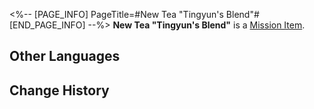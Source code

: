 <%-- [PAGE_INFO]
PageTitle=#New Tea "Tingyun's Blend"#
[END_PAGE_INFO] --%>
{{Item Infobox
|id          = 140278
|image       = Item New Tea Tingyun's Blend.png
|type        = Mission Item
|invCategory = Missions
|rarity      = 3
|effect      = Upon use, immediately heals one target ally by 36% of the ally's Max HP plus 460 extra HP.
|description = A new tea variety brewed using the improved Whale-Tide Spring, Emerald Hills, and Dawndew strains. It has a sweet, long-lasting taste, twirling about inside your mouth like clouds.
}}
'''New Tea "Tingyun's Blend"''' is a [[Mission Item]].

==Other Languages==
{{Other Languages
|en   = New Tea "Tingyun's Blend"
|zhs  = 新茶「遏云歌」
|zht  = 新茶「遏雲歌」
|ja   = 新茶「遏雲歌」
|ko   = 새로운 차 「정운가」
|es   = Nuevo té Mezcla de Tingyun
|fr   = Nouveau thé « Choix de Tingyun »
|ru   = Новый чай «Сбор Тинъюнь»
|th   = ชาชนิดใหม่ "Tingyun's Blend"
|vi   = Trà Mới "Trà Tingyun"
|de   = Neuer Tee „Tingyuns Mischung“
|id   = Teh Baru "Tingyun's Blend"
|pt   = Novo Chá "Mistura da Tingyun"
}}

==Change History==
{{Change History|1.3}}
